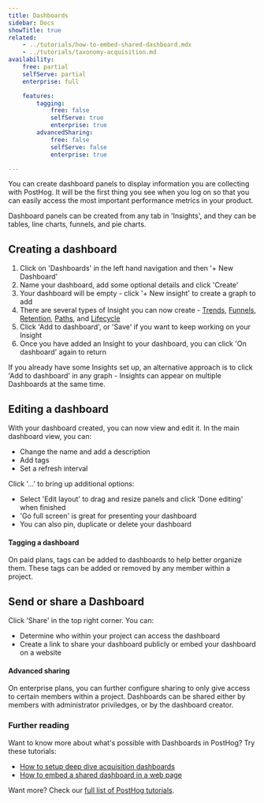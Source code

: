 ```yaml
---
title: Dashboards
sidebar: Docs
showTitle: true
related:
    - ../tutorials/how-to-embed-shared-dashboard.mdx
    - ../tutorials/taxonomy-acquisition.md
availability:
    free: partial
    selfServe: partial
    enterprise: full

    features:
        tagging:
            free: false
            selfServe: true
            enterprise: true
        advancedSharing:
            free: false
            selfServe: false
            enterprise: true

---
```


You can create dashboard panels to display information you are collecting with PostHog. It will be the first thing you see when you log on so that you can easily access the most important performance metrics in your product.

Dashboard panels can be created from any tab in 'Insights', and they can be tables, line charts, funnels, and pie charts.

## Creating a dashboard

1. Click on 'Dashboards' in the left hand navigation and then '+ New Dashboard'
2. Name your dashboard, add some optional details and click 'Create'
3. Your dashboard will be empty - click '+ New insight' to create a graph to add
4. There are several types of Insight you can now create - [Trends](/docs/user-guides/trends), [Funnels](/docs/user-guides/funnels), [Retention](/docs/user-guides/retention), [Paths](/docs/user-guides/paths), and [Lifecycle](/docs/user-guides/lifecycle)
5. Click 'Add to dashboard', or 'Save' if you want to keep working on your Insight
6. Once you have added an Insight to your dashboard, you can click 'On dashboard' again to return

If you already have some Insights set up, an alternative approach is to click 'Add to dashboard' in any graph - Insights can appear on multiple Dashboards at the same time.

## Editing a dashboard

With your dashboard created, you can now view and edit it. In the main dashboard view, you can:

-   Change the name and add a description
-   Add tags
-   Set a refresh interval

Click '...' to bring up additional options:

-   Select 'Edit layout' to drag and resize panels and click 'Done editing' when finished
-   'Go full screen' is great for presenting your dashboard
-   You can also pin, duplicate or delete your dashboard

#### Tagging a dashboard

<FeatureAvailability availability={_frontmatter.availability.features.tagging} />

On paid plans, tags can be added to dashboards to help better organize them. These tags can be added or removed by any member within a project.

## Send or share a Dashboard

Click 'Share' in the top right corner. You can:

-   Determine who within your project can access the dashboard
-   Create a link to share your dashboard publicly or embed your dashboard on a website

#### Advanced sharing

<FeatureAvailability availability={_frontmatter.availability.features.advancedSharing} />

On enterprise plans, you can further configure sharing to only give access to certain members within a project. Dashboards can be shared either by members with administrator priviledges, or by the dashboard creator.

### Further reading

Want to know more about what's possible with Dashboards in PostHog? Try these tutorials:

-   [How to setup deep dive acquisition dashboards](/tutorials/taxonomy-acquisition)
-   [How to embed a shared dashboard in a web page](/tutorials/how-to-embed-shared-dashboard)

Want more? Check our [full list of PostHog tutorials](https://posthog.com/tutorials).
